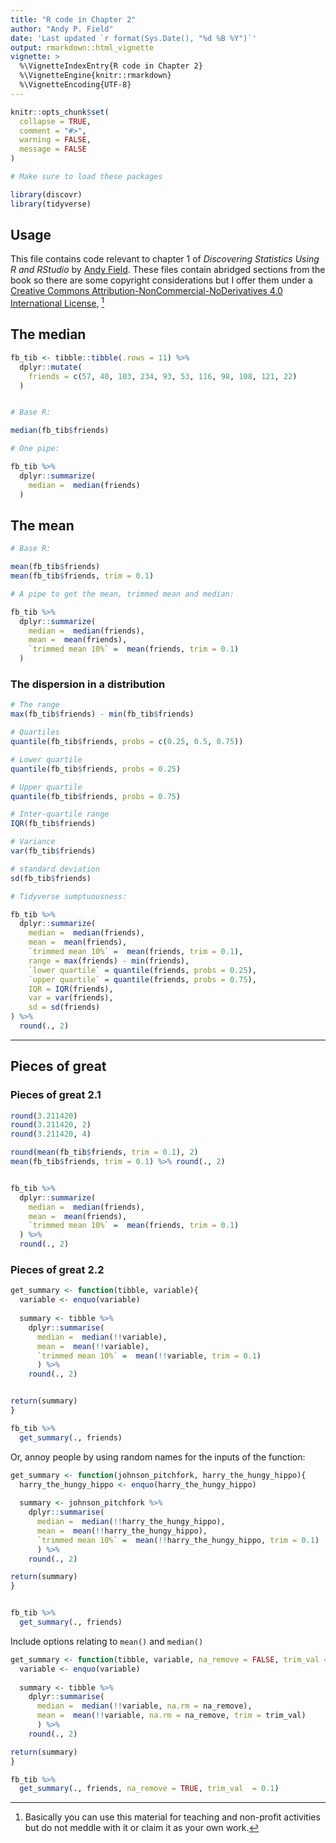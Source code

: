 ```yaml
---
title: "R code in Chapter 2"
author: "Andy P. Field"
date: 'Last updated `r format(Sys.Date(), "%d %B %Y")`'
output: rmarkdown::html_vignette
vignette: >
  %\VignetteIndexEntry{R code in Chapter 2}
  %\VignetteEngine{knitr::rmarkdown}
  %\VignetteEncoding{UTF-8}
---
```


```r
knitr::opts_chunk$set(
  collapse = TRUE,
  comment = "#>",
  warning = FALSE,
  message = FALSE
)
```

```r
# Make sure to load these packages

library(discovr)
library(tidyverse)
```

## Usage

This file contains code relevant to chapter 1 of *Discovering Statistics Using R and RStudio* by [Andy Field](https://www.discoveringstatistics.com/). These files contain abridged sections from the book so there are some copyright considerations but I offer them under a [Creative Commons Attribution-NonCommercial-NoDerivatives 4.0 International License](http://creativecommons.org/licenses/by-nc-nd/4.0/), ^[Basically you can use this material for teaching and non-profit activities but do not meddle with it or claim it as your own work.]

## The median

```r

fb_tib <- tibble::tibble(.rows = 11) %>% 
  dplyr::mutate(
    friends = c(57, 40, 103, 234, 93, 53, 116, 98, 108, 121, 22)
  )


# Base R:

median(fb_tib$friends)

# One pipe:

fb_tib %>%
  dplyr::summarize(
    median =  median(friends)
  )

```

## The mean

```r
# Base R:

mean(fb_tib$friends)
mean(fb_tib$friends, trim = 0.1)

# A pipe to get the mean, trimmed mean and median:

fb_tib %>%
  dplyr::summarize(
    median =  median(friends),
    mean =  mean(friends),
    `trimmed mean 10%` =  mean(friends, trim = 0.1)
  )
```

###	The dispersion in a distribution 

```r

# The range
max(fb_tib$friends) - min(fb_tib$friends)

# Quartiles
quantile(fb_tib$friends, probs = c(0.25, 0.5, 0.75))

# Lower quartile
quantile(fb_tib$friends, probs = 0.25)

# Upper quartile
quantile(fb_tib$friends, probs = 0.75)

# Inter-quartile range
IQR(fb_tib$friends)

# Variance
var(fb_tib$friends)

# standard deviation
sd(fb_tib$friends)

# Tidyverse sumptuousness:

fb_tib %>%
  dplyr::summarize(
    median =  median(friends),
    mean =  mean(friends),
    `trimmed mean 10%` =  mean(friends, trim = 0.1),
    range = max(friends) - min(friends),
    `lower quartile` = quantile(friends, probs = 0.25),
    `upper quartile` = quantile(friends, probs = 0.75),
    IQR = IQR(friends),
    var = var(friends),
    sd = sd(friends)
) %>% 
  round(., 2)

```


***

## Pieces of great

### Pieces of great 2.1

```r
round(3.211420)
round(3.211420, 2)
round(3.211420, 4)

round(mean(fb_tib$friends, trim = 0.1), 2)
mean(fb_tib$friends, trim = 0.1) %>% round(., 2)


fb_tib %>%
  dplyr::summarize(
    median =  median(friends),
    mean =  mean(friends),
    `trimmed mean 10%` =  mean(friends, trim = 0.1)
  ) %>% 
  round(., 2)

```

### Pieces of great 2.2

```r
get_summary <- function(tibble, variable){
  variable <- enquo(variable)
  
  summary <- tibble %>% 
    dplyr::summarise(
      median =  median(!!variable),
      mean =  mean(!!variable),
      `trimmed mean 10%` =  mean(!!variable, trim = 0.1)
      ) %>% 
    round(., 2)


return(summary)
} 

fb_tib %>% 
  get_summary(., friends)

```

Or, annoy people by using random names for the inputs of the function:

```r
get_summary <- function(johnson_pitchfork, harry_the_hungy_hippo){
  harry_the_hungy_hippo <- enquo(harry_the_hungy_hippo)
  
  summary <- johnson_pitchfork %>% 
    dplyr::summarise(
      median =  median(!!harry_the_hungy_hippo),
      mean =  mean(!!harry_the_hungy_hippo),
      `trimmed mean 10%` =  mean(!!harry_the_hungy_hippo, trim = 0.1)
      ) %>% 
    round(., 2)

return(summary)
}


fb_tib %>% 
  get_summary(., friends)

```

Include options relating to `mean()` and `median()`


```r
get_summary <- function(tibble, variable, na_remove = FALSE, trim_val = 0){
  variable <- enquo(variable)
  
  summary <- tibble %>% 
    dplyr::summarise(
      median =  median(!!variable, na.rm = na_remove),
      mean =  mean(!!variable, na.rm = na_remove, trim = trim_val)
      ) %>% 
    round(., 2)

return(summary)
}

fb_tib %>% 
  get_summary(., friends, na_remove = TRUE, trim_val  = 0.1)

```



